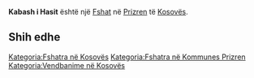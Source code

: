 {{Fshat në Kosovës
 | Emri                = Kabash i Hasit
| sqi_N_name = Kabash i Hasit
| sqi_N_FULL_NAME_RO = Kabash i Hasit
| sqi_N_FULL_NAME_ND_RO = Kabash i Hasit
| sqi_N_SORT_NAME_RG = KABASHIHASIT
| sqi_N_FULL_NAME_RG = Kabash i Hasit
| sqi_N_FULL_NAME_ND_RG = Kabash i Hasit
| sqi_V_name = Kabashi i Hasit
| sqi_V_FULL_NAME_RO = Kabashi i Hasit Kabash
| sqi_V_FULL_NAME_ND_RO = Kabashi i Hasit Kabash
| sqi_V_SORT_NAME_RG = KABASHIIHASIT KABASH
| sqi_V_FULL_NAME_RG = Kabashi i Hasit Kabash
| sqi_V_FULL_NAME_ND_RG = Kabashi i Hasit Kabash
| srp_N_name = Kabaš Has
| srp_N_FULL_NAME_RO = Kabaš Has
| srp_N_FULL_NAME_ND_RO = Kabas Has
| srp_N_SORT_NAME_RG = KABASHAS
| srp_N_FULL_NAME_RG = Kabaš Has
| srp_N_FULL_NAME_ND_RG = Kabas Has
| srp_NS_name = Кабаш Хас
| srp_NS_FULL_NAME_RO = Кабаш Хас
| srp_NS_FULL_NAME_ND_RO = Кабаш Хас
| srp_NS_SORT_NAME_RG = КАБАШХАС
| srp_NS_FULL_NAME_RG = Кабаш Хас
| srp_NS_FULL_NAME_ND_RG = Кабаш Хас
| srp_V_name = Kabaš
| srp_V_FULL_NAME_RO = Kabaš
| srp_V_FULL_NAME_ND_RO = Kabas
| srp_V_SORT_NAME_RG = KABAS
| srp_V_FULL_NAME_RG = Kabaš
| srp_V_FULL_NAME_ND_RG = Kabas

 | Emri (Rasa dhanore) = 
 | Figura              = 
 | Shteti              = Kosovo
 | Komuna              = Prizren
 | Kodi postar         = 
 | Sipërfaqja          = 

 | Popullsia           = 

 | Regj. i popullsisë  = 
 | Dend. e popullsisë  = 
 | Faqja zyrtare       = 
 <!--- Koordinatat ----> 
 | Gjerësia            = 42.271667
 | Gjatësia            = 20.554167
 | Lartësia            = 
}}
'''Kabash i Hasit''' është një [[Fshat]] në [[Prizren]] të [[Kosovës]].

<!-- == Gjeografia == -->
<!-- == Historia == -->
<!-- == Demografia == -->
== Shih edhe ==
{{Komuna Prizren}}
{{Kosovo-Administrata-Cung}}

[[Kategoria:Fshatra në Kosovës]]
[[Kategoria:Fshatra në Kommunes Prizren]]
[[Kategoria:Vendbanime në Kosovës]]
